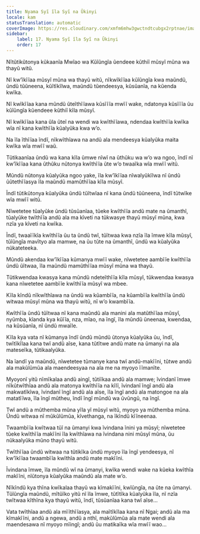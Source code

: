 ```yaml
---
title: Nyama Syĩ ĩla Syĩ na Ũkinyi
locale: kam
statusTranslation: automatic
coverImage: https://res.cloudinary.com/xmfm6mhw3gwctndtcubgx2rptnae/image/upload/v1740468922/small_cover_tratado_de_psicologia_revolucionaria_a4c0dca4e0.webp
sidebar:
    label: 17. Nyama Syĩ ĩla Syĩ na Ũkinyi
    order: 17
---
```

Nĩtũtikũtonya kũkaanĩa Mwĩao wa Kũĩũngĩa ũendeee kũthiĩ mũsyĩ mũna wa thayũ witũ.

Nĩ kw’ĩkĩĩaa mũsyĩ mũna wa thayũ witũ, nĩkwĩkĩĩaa kũĩũngĩa kwa maũndũ, ũndũ tũũneena, kũĩtĩkĩlwa, maũndũ tũendeesya, kũsũanĩa, na kũenda kwĩka.

Nĩ kwĩkĩĩaa kana mũndũ ũteĩthĩĩawa kũsĩĩĩa mwĩĩ wake, ndatonya kũsĩĩĩa ũu kũĩũngĩa kũendeee kũthiĩ kĩla mũsyĩ.

Nĩ kwĩkĩĩaa kana ũla ũteĩ na wendi wa kwĩthĩĩawa, ndendaa kwĩthĩĩa kwĩka wĩa nĩ kana kwĩthĩĩa kũalyũka kwa w’o.

Na ĩla ĩthĩĩaa ĩndĩ, nĩkwĩthĩawa na andũ ala mendeesya kũalyũka maita kwĩka wĩa mwĩĩ waũ.

Tũtikaanĩaa ũndũ wa kana kĩla ũmwe nĩwĩ na ũthũku wa w’o wa ngoo, ĩndĩ nĩ kw’ĩkĩĩaa kana ũthũku nũtonya kwĩthĩĩa ũte w’o twaaĩka wĩa mwĩĩ witũ.

Mũndũ nũtonya kũalyũka ngoo yake, ĩla kw’ĩkĩĩaa nĩwalyũkĩlwa nĩ ũndũ ũũtethĩĩasya ĩla maũndũ mamũthĩĩaa kĩla mũsyĩ.

Ĩndĩ tũtikũtonya kũalyũka ũndũ tũĩtwĩaa nĩ kana ũndũ tũũneena, ĩndĩ tũtwĩke wĩa mwĩĩ witũ.

Nĩwetetee tũalyũke ũndũ tũsũanĩaa, tũeke kwĩthĩĩa andũ mate na ũmanthĩ, tũalyũke twĩthĩĩa andũ ala ma kĩveti na tũkwasye thayũ mũsyĩ mũna, kwa nzĩa ya kĩveti na kwĩka.

Ĩndĩ, twaaĩĩkĩa kwĩthĩĩa ũu ta ũndũ twĩ, tũĩtwaa kwa nzĩa ĩla ĩmwe kĩla mũsyĩ, tũĩũngĩa mavĩtyo ala mamwe, na ũu tũte na ũmanthĩ, ũndũ wa kũalyũka nũkateteeka.

Mũndũ akendaa kw’ĩkĩĩaa kũmanya mwĩĩ wake, nĩwetetee aambĩĩe kwĩthĩĩa ũndũ ũĩtwaa, ĩla maũndũ mamũthĩĩaa mũsyĩ mũna wa thayũ.

Tũtikwendaa kwasya kana mũndũ ndeteĩthĩĩa kĩla mũsyĩ, tũkwendaa kwasya kana nĩwetetee aambĩĩe kwĩthĩĩa mũsyĩ wa mbee.

Kĩla kĩndũ nĩkwĩthĩawa na ũndũ wa kũambĩĩa, na kũambĩĩa kwĩthĩĩa ũndũ witwaa mũsyĩ mũna wa thayũ witũ, nĩ w’o kwambĩĩa.

Kwĩthĩĩa ũndũ tũĩtwaa nĩ kana maũndũ ala manini ala matũthĩĩaa mũsyĩ, nyũmba, kĩanda kya kũĩĩa, nza, mĩao, na ĩngĩ, ĩla mũndũ ũneenaa, kwendaa, na kũsũanĩa, nĩ ũndũ mwaĩle.

Kĩla kya vata nĩ kũmanya ĩndĩ ũndũ mũndũ ũtonya kũalyũka ũu, ĩndĩ, twĩtĩkĩlaa kana twĩ andũ aĩse, kana tũtĩtwe andũ mate na ũmanyi na ala mateseĩka, tũtikaalyũka.

Na ĩandĩ ya maũndũ, nĩwetetee tũmanye kana twĩ andũ-makĩĩni, tũtwe andũ ala makũlũmũa ala maendeesyaa na ala me na myoyo ĩĩmanĩte.

Myoyonĩ yitũ nĩmĩkalaa andũ aingĩ, tũtiĩkaa andũ ala mamwe; ĩvindanĩ ĩmwe nĩkũtwĩthĩaa andũ ala matonya kwĩthĩĩa na kĩlĩ, ĩvindanĩ ĩngĩ andũ ala makwatĩkĩwa, ĩvindanĩ ĩngĩ andũ ala aĩse, ĩla ĩngĩ andũ ala matongoe na ala matatĩĩwa, ĩla ĩngĩ mũtheu, ĩndĩ ĩngĩ mũndũ wa ũvũngũ, na ĩngĩ.

Twĩ andũ a mũthemba mũna yĩla yĩ mũsyĩ witũ, myoyo ya mũthemba mũna. Ũndũ witwaa nĩ mũkũlũmũa, kĩvethanga, na ĩkĩndũ kĩĩneenaa.

Twaambĩĩa kwĩtwaa tũĩ na ũmanyi kwa ĩvindana ĩnini ya mũsyĩ; nĩwetetee tũeke kwĩthĩĩa makĩĩni ĩla kwĩthĩawa na ĩvindana nini mũsyĩ mũna, ũu nũkaalyũka mũno thayũ witũ.

Twĩthĩĩaa ũndũ witwaa na tũtikĩka ũndũ myoyo ĩla ĩngĩ yendeesya, nĩ kw’ĩkĩĩaa twaambĩĩa kwĩthĩa andũ mate makĩĩni.

Ĩvindana ĩmwe, ĩla mũndũ wĩ na ũmanyi, kwĩka wendi wake na kũeka kwĩthĩa makĩĩni, nĩũtonya kũalyũka maũndũ ala mate w’o.

Nĩkĩndũ kya thĩna kwĩkalaa thayũ wa kĩmakĩĩni, kwĩũngĩa, na ũte na ũmanyi. Tũĩũngĩa maũndũ, mĩtũĩko yitũ nĩ ĩla ĩmwe, tũtĩtĩka kũalyũka ĩla, nĩ nzĩa twĩtwaa kĩthĩna kya thayũ witũ, ĩndĩ, tũsũanĩaa kana twĩ aĩse...

Vata twĩthĩaa andũ ala mĩĩthĩĩasya, ala maĩtĩkĩlaa kana nĩ Ngai; andũ ala ma kĩmakĩĩni, andũ a ngewa, andũ a nthĩ, makũlũmũa ala mate wendi ala maendesawa nĩ myoyo mĩingĩ; andũ ũu matikaĩka wĩa mwĩĩ wao...

